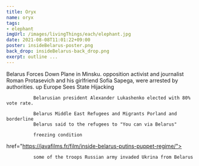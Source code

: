 ```yaml
---
title: Oryx
name: oryx
tags: 
- elephant 
imgUrl: /images/livingThings/each/elephant.jpg
date: 2021-08-08T11:01:22+09:00
poster: insideBelarus-poster.png
back_drop: insideBelarus-back_drop.png
exerpt: outline ...
---
```



 Belarus Forces Down Plane in Minsku. opposition activist and journalist Roman Protasevich and his girlfriend Sofia Sapega, were arrested by authorities.  up Europe Sees State Hijacking

              Belarusian president Alexander Lukashenko elected with 80% vote rate.

              Belarus Middle East Refugees and Migrants Porland and borderline
              Belarus said to the refugees to "You can via Belarus"

              freezing condition

 href="https://javafilms.fr/film/inside-belarus-putins-puppet-regime/">



              some of the troops Russian army invaded Ukrina from Belarus
